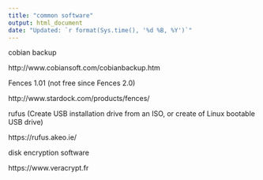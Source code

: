 ---
title: "common software"
output: html_document
date: "Updated: `r format(Sys.time(), '%d %B, %Y')`"
---



cobian backup

http://www.cobiansoft.com/cobianbackup.htm



Fences 1.01 (not free since Fences 2.0)

http://www.stardock.com/products/fences/




rufus (Create USB installation drive from an ISO, or create of Linux bootable USB drive)

https://rufus.akeo.ie/



disk encryption software

https://www.veracrypt.fr

